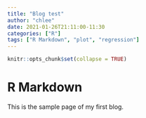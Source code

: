 ```yaml
---
title: "Blog test"
author: "chlee"
date: 2021-01-26T21:11:00-11:30
categories: ["R"]
tags: ["R Markdown", "plot", "regression"]
---
```


```r
knitr::opts_chunk$set(collapse = TRUE)
```

# R Markdown

This is the sample page of my first blog.

